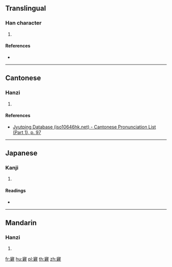 {{character info/new}}
==Translingual==

===Han character===
{{Han char|rn=40|rad=宀|as=16|sn=19|four=|canj=JYDU|ids=⿱宀親}}

# {{defn|Han|sort=宀16}}

====References====
* {{Han ref|kx=0293.060|dkj=07367|dj=0579.260|hdz=20958.010|uh=5BF4|ud=23540}}

----

==Cantonese==

===Hanzi===
{{yue-hanzi|jyut=[[can1]]|y=chan1}}

# {{defn|lang=yue|sort=宀16}}

====References====
* [http://www.iso10646hk.net/jp/document/download.jsp Jyutping Database (iso10646hk.net) - Cantonese Pronunciation List (Part 1), p. 97]

----

==Japanese==

===Kanji===
{{ja-kanji|grade=|rs=宀16}}

# {{defn|lang=ja|sort=宀16}}

====Readings====
* {{ja-readings|on=[[しん]] (shin)|kun=[[したしい]] (shitashii), [[したしく]] (shitashiku)}}

----

==Mandarin==

===Hanzi===
{{cmn-hanzi|pin=[[qīn]] ([[qin1]]), [[qìn]] ([[qin4]])|wg=ch'in<sup>1</sup>, ch'in<sup>4</sup>}}

# {{defn|lang=cmn|sort=宀16}}

[[fr:寴]]
[[hu:寴]]
[[pl:寴]]
[[th:寴]]
[[zh:寴]]